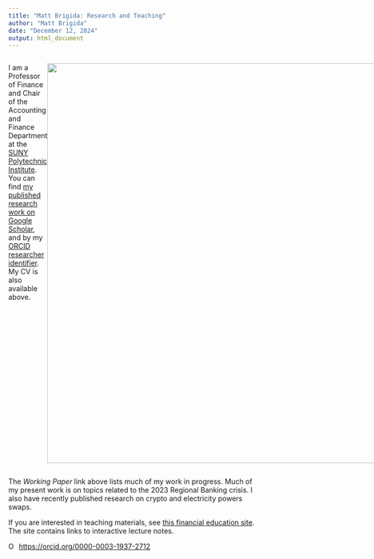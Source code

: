 ```yaml
---
title: "Matt Brigida: Research and Teaching"
author: "Matt Brigida"
date: "December 12, 2024"
output: html_document
---
```



<style>
.flex-container {
    display: flex;
    justify-content: space-around;
}
</style>

<div class="flex-container">

I am a Professor of Finance and Chair of the Accounting and Finance Department at the [SUNY Polytechnic Institute](https://sunypoly.edu/).   You can find [my published research work on Google Scholar](https://scholar.google.com/citations?user=CvW8NYUAAAAJ&hl=en), and by my [ORCID researcher identifier](https://orcid.org/0000-0003-1937-2712).  My CV is also available above.

<img style="display: block; margin: auto;" src="./various/pic_front_chalkboard.JPG" width="800">
</div>

The *Working Paper* link above lists much of my work in progress.  Much of my present work is on topics related to the 2023 Regional Banking crisis. I also have recently published research on crypto and electricity powers swaps.

If you are interested in teaching materials, see [this financial education site](https://financial-education.github.io).  The site contains links to interactive lecture notes.



<div itemscope itemtype="https://schema.org/Person"><a itemprop="sameAs" content="https://orcid.org/0000-0003-1937-2712" href="https://orcid.org/0000-0003-1937-2712" target="orcid.widget" rel="me noopener noreferrer" style="vertical-align:top;"><img src="https://orcid.org/sites/default/files/images/orcid_16x16.png" style="width:1em;margin-right:.5em;" alt="ORCID iD icon">https://orcid.org/0000-0003-1937-2712</a></div>
